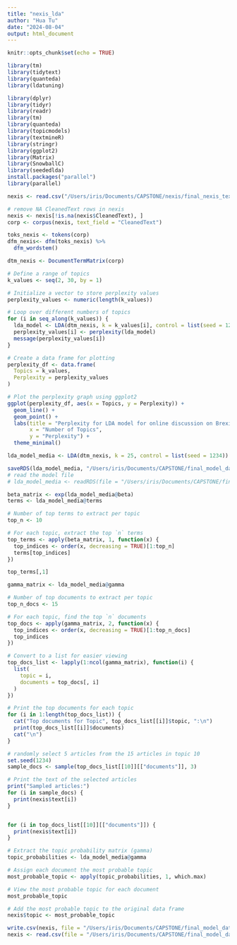 ```yaml
---
title: "nexis_lda"
author: "Hua Tu"
date: "2024-08-04"
output: html_document
---
```


```r
knitr::opts_chunk$set(echo = TRUE)
```

```r
library(tm)
library(tidytext)
library(quanteda)
library(ldatuning)

library(dplyr)
library(tidyr)
library(readr)
library(tm)
library(quanteda)
library(topicmodels)
library(textmineR)
library(stringr)
library(ggplot2)
library(Matrix)
library(SnowballC)
library(seededlda)
install.packages("parallel")
library(parallel)
```

```r
nexis <- read.csv("/Users/iris/Documents/CAPSTONE/nexis/final_nexis_text_date_data/alt5_nexis_body_date.csv")
```

```r
# remove NA CleanedText rows in nexis
nexis <- nexis[!is.na(nexis$CleanedText), ]
corp <- corpus(nexis, text_field = "CleanedText")

toks_nexis <- tokens(corp) 
dfm_nexis<- dfm(toks_nexis) %>% 
  dfm_wordstem() 

dtm_nexis <- DocumentTermMatrix(corp)
```



```r
# Define a range of topics
k_values <- seq(2, 30, by = 1)

# Initialize a vector to store perplexity values
perplexity_values <- numeric(length(k_values))

# Loop over different numbers of topics
for (i in seq_along(k_values)) {
  lda_model <- LDA(dtm_nexis, k = k_values[i], control = list(seed = 1234))
  perplexity_values[i] <- perplexity(lda_model)
  message(perplexity_values[i])
}

# Create a data frame for plotting
perplexity_df <- data.frame(
  Topics = k_values,
  Perplexity = perplexity_values
)

# Plot the perplexity graph using ggplot2
ggplot(perplexity_df, aes(x = Topics, y = Perplexity)) +
  geom_line() +
  geom_point() +
  labs(title = "Perplexity for LDA model for online discussion on Brexit",
       x = "Number of Topics",
       y = "Perplexity") +
  theme_minimal()
```


```r
lda_model_media <- LDA(dtm_nexis, k = 25, control = list(seed = 1234))

saveRDS(lda_model_media, "/Users/iris/Documents/CAPSTONE/final_model_data_save/tmod_lda_nexis_25.rds")
# read the model file
# lda_model_media <- readRDS(file = "/Users/iris/Documents/CAPSTONE/final_model_data_save/tmod_lda_nexis_25.rds")

```

```r
beta_matrix <- exp(lda_model_media@beta)
terms <- lda_model_media@terms

# Number of top terms to extract per topic
top_n <- 10

# For each topic, extract the top `n` terms
top_terms <- apply(beta_matrix, 1, function(x) {
  top_indices <- order(x, decreasing = TRUE)[1:top_n]
  terms[top_indices]
})

top_terms[,1]
```

```r
gamma_matrix <- lda_model_media@gamma

# Number of top documents to extract per topic
top_n_docs <- 15

# For each topic, find the top `n` documents
top_docs <- apply(gamma_matrix, 2, function(x) {
  top_indices <- order(x, decreasing = TRUE)[1:top_n_docs]
  top_indices
})

# Convert to a list for easier viewing
top_docs_list <- lapply(1:ncol(gamma_matrix), function(i) {
  list(
    topic = i,
    documents = top_docs[, i]
  )
})

# Print the top documents for each topic
for (i in 1:length(top_docs_list)) {
  cat("Top documents for Topic", top_docs_list[[i]]$topic, ":\n")
  print(top_docs_list[[i]]$documents)
  cat("\n")
}
```

```r
# randomly select 5 articles from the 15 articles in topic 10
set.seed(1234)
sample_docs <- sample(top_docs_list[[10]][["documents"]], 3)

# Print the text of the selected articles
print("Sampled articles:")
for (i in sample_docs) {
  print(nexis$text[i])
}


for (i in top_docs_list[[10]][["documents"]]) {
  print(nexis$text[i])
}
```

```r
# Extract the topic probability matrix (gamma)
topic_probabilities <- lda_model_media@gamma

# Assign each document the most probable topic
most_probable_topic <- apply(topic_probabilities, 1, which.max)

# View the most probable topic for each document
most_probable_topic

# Add the most probable topic to the original data frame
nexis$topic <- most_probable_topic
```

```r
write.csv(nexis, file = "/Users/iris/Documents/CAPSTONE/final_model_data_save/nexis_25.csv", row.names = FALSE)
nexis <- read.csv(file = "/Users/iris/Documents/CAPSTONE/final_model_data_save/nexis_25.csv")
```

